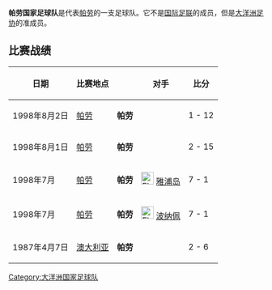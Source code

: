 '''帕劳国家足球队'''是代表[[帕劳|帕劳]]的一支足球队。它不是[[国际足联|国际足联]]的成员，但是[[大洋洲足协|大洋洲足协]]的准成员。
== 比赛战绩 ==
{| class="wikitable"
|-
!日期
!比赛地点
!
!对手
!比分
|-
|1998年8月2日||[[帕劳|帕劳]]|| '''帕劳''' {{flagicon|Palau}} || {{fb|Northern Mariana Islands}}||1 - 12
|-
|1998年8月1日||[[帕劳|帕劳]]|| '''帕劳''' {{flagicon|Palau}} || {{fb|Guam}}||2 - 15
|-
|1998年7月||[[帕劳|帕劳]]|| '''帕劳''' {{flagicon|Palau}} || [[File:Flag_of_Yap.svg|25px]] [[雅浦岛足球代表队|雅浦岛]] ||7 - 1
|-
|1998年7月||[[帕劳|帕劳]]|| '''帕劳''' {{flagicon|Palau}} ||[[File:Flag_of_Pohnpei_(1977-1992).svg|25px]]  [[波纳佩足球代表队|波纳佩]] ||7 - 1
|-
|1987年4月7日||[[澳大利亚|澳大利亚]]|| '''帕劳''' {{flagicon|Palau}} || {{fb|Vanuatu}}||2 - 6
|}

[[Category:大洋洲国家足球队|Category:大洋洲国家足球队]]